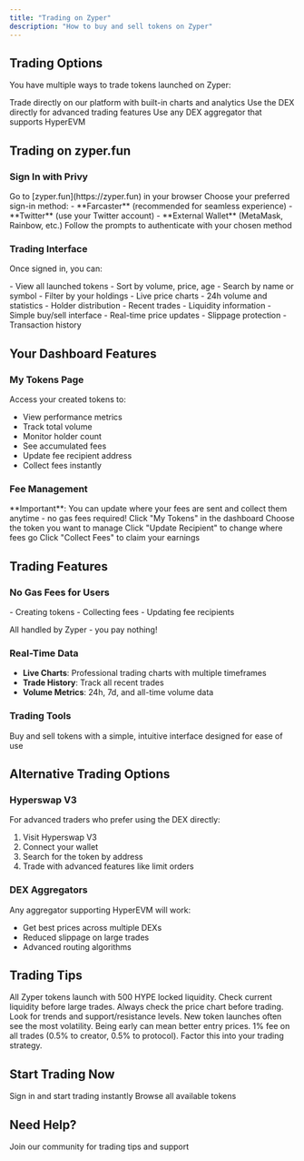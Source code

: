 ```yaml
---
title: "Trading on Zyper"
description: "How to buy and sell tokens on Zyper"
---
```


## Trading Options

You have multiple ways to trade tokens launched on Zyper:

<CardGroup cols={3}>
  <Card title="zyper.fun" color="#00D26A">
    Trade directly on our platform with built-in charts and analytics
  </Card>
  <Card title="Hyperswap V3" color="#00D9FF">
    Use the DEX directly for advanced trading features
  </Card>
  <Card title="Aggregators" color="#FFD700">
    Use any DEX aggregator that supports HyperEVM
  </Card>
</CardGroup>

## Trading on zyper.fun

### Sign In with Privy

<Steps>
  <Step title="Visit zyper.fun">
    Go to [zyper.fun](https://zyper.fun) in your browser
  </Step>
  
  <Step title="Click Sign In">
    Choose your preferred sign-in method:
    - **Farcaster** (recommended for seamless experience)
    - **Twitter** (use your Twitter account)
    - **External Wallet** (MetaMask, Rainbow, etc.)
  </Step>
  
  <Step title="Complete Authentication">
    Follow the prompts to authenticate with your chosen method
  </Step>
</Steps>

### Trading Interface

Once signed in, you can:

<AccordionGroup>
  <Accordion title="Browse Tokens">
    - View all launched tokens
    - Sort by volume, price, age
    - Search by name or symbol
    - Filter by your holdings
  </Accordion>
  
  <Accordion title="View Token Details">
    - Live price charts
    - 24h volume and statistics
    - Holder distribution
    - Recent trades
    - Liquidity information
  </Accordion>
  
  <Accordion title="Execute Trades">
    - Simple buy/sell interface
    - Real-time price updates
    - Slippage protection
    - Transaction history
  </Accordion>
</AccordionGroup>

## Your Dashboard Features

### My Tokens Page

Access your created tokens to:
- View performance metrics
- Track total volume
- Monitor holder count
- See accumulated fees
- Update fee recipient address
- Collect fees instantly

### Fee Management

<Info>
  **Important**: You can update where your fees are sent and collect them anytime - no gas fees required!
</Info>

<Steps>
  <Step title="Navigate to My Tokens">
    Click "My Tokens" in the dashboard
  </Step>
  
  <Step title="Select a Token">
    Choose the token you want to manage
  </Step>
  
  <Step title="Update Fee Recipient">
    Click "Update Recipient" to change where fees go
  </Step>
  
  <Step title="Collect Fees">
    Click "Collect Fees" to claim your earnings
  </Step>
</Steps>

## Trading Features

### No Gas Fees for Users

<Card title="Free Trading Actions" icon="gift" color="#00FF00">
  - Creating tokens
  - Collecting fees
  - Updating fee recipients
  
  All handled by Zyper - you pay nothing!
</Card>

### Real-Time Data

- **Live Charts**: Professional trading charts with multiple timeframes
- **Trade History**: Track all recent trades
- **Volume Metrics**: 24h, 7d, and all-time volume data

### Trading Tools

<Card title="Simple Trading Interface" icon="exchange">
  Buy and sell tokens with a simple, intuitive interface designed for ease of use
</Card>

## Alternative Trading Options

### Hyperswap V3

For advanced traders who prefer using the DEX directly:
1. Visit Hyperswap V3
2. Connect your wallet
3. Search for the token by address
4. Trade with advanced features like limit orders

### DEX Aggregators

Any aggregator supporting HyperEVM will work:
- Get best prices across multiple DEXs
- Reduced slippage on large trades
- Advanced routing algorithms

## Trading Tips

<AccordionGroup>
  <Accordion title="🎯 Check Liquidity First">
    All Zyper tokens launch with 500 HYPE locked liquidity. Check current liquidity before large trades.
  </Accordion>
  
  <Accordion title="📊 Use Charts">
    Always check the price chart before trading. Look for trends and support/resistance levels.
  </Accordion>
  
  <Accordion title="⚡ Be Early">
    New token launches often see the most volatility. Being early can mean better entry prices.
  </Accordion>
  
  <Accordion title="💰 Remember Fees">
    1% fee on all trades (0.5% to creator, 0.5% to protocol). Factor this into your trading strategy.
  </Accordion>
</AccordionGroup>

## Start Trading Now

<CardGroup cols={2}>
  <Card
    title="🚀 Trade on zyper.fun"
    href="https://zyper.fun"
    color="#00D26A"
  >
    Sign in and start trading instantly
  </Card>
  <Card
    title="📈 View All Tokens"
    href="https://zyper.fun/tokens"
    color="#00D9FF"
  >
    Browse all available tokens
  </Card>
</CardGroup>

## Need Help?

<Card title="Telegram Support" icon="telegram" href="https://t.me/zyperhub">
  Join our community for trading tips and support
</Card>